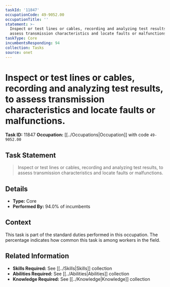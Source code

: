 ```yaml
---
taskId: '11847'
occupationCode: 49-9052.00
occupationTitle: ''
statement: >-
  Inspect or test lines or cables, recording and analyzing test results, to
  assess transmission characteristics and locate faults or malfunctions.
taskType: Core
incumbentsResponding: 94
collection: Tasks
source: onet
---
```

# Inspect or test lines or cables, recording and analyzing test results, to assess transmission characteristics and locate faults or malfunctions.

**Task ID:** 11847
**Occupation:** [[../Occupations|Occupation]] with code `49-9052.00`

## Task Statement

> Inspect or test lines or cables, recording and analyzing test results, to assess transmission characteristics and locate faults or malfunctions.

## Details

- **Type:** Core
- **Performed By:** 94.0% of incumbents

## Context

This task is part of the standard duties performed in this occupation. The percentage indicates how common this task is among workers in the field.

## Related Information

- **Skills Required:** See [[../Skills|Skills]] collection
- **Abilities Required:** See [[../Abilities|Abilities]] collection
- **Knowledge Required:** See [[../Knowledge|Knowledge]] collection
